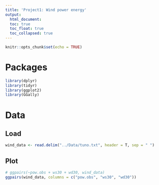 ```yaml
---
title: 'Project1: Wind power energy'
output: 
  html_document:
  toc: true
  toc_float: true
  toc_collapsed: true
---
```


```r
knitr::opts_chunk$set(echo = TRUE)
```

# Packages

```r
library(dplyr)
library(tidyr)
library(ggplot2)
library(GGally)
```


# Data

## Load
```r
wind_data <- read.delim("../Data/tuno.txt", header = T, sep = " ")
```

## Plot


```r
# ggpairs(~pow.obs + ws30 + wd30, wind_data)
ggpairs(wind_data, columns = c("pow.obs", "ws30", "wd30"))
```










